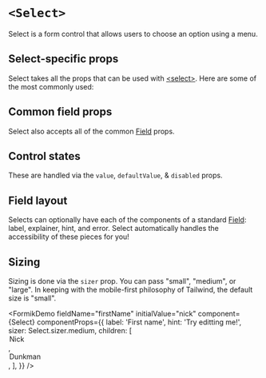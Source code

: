 


<Meta of={Stories} />

# `<Select>`

Select is a form control that allows users to choose an option using a menu.

## Select-specific props

Select takes all the props that can be used with
[&lt;select&gt;](https://react.dev/reference/react-dom/components/select). Here
are some of the most commonly used:

<ArgTypes of={Stories} sort="requiredFirst" />

## Common field props

Select also accepts all of the common [Field](/docs/forms-field--docs) props.

<ArgTypes of={FieldControl} sort="requiredFirst" />

## Control states

These are handled via the `value`, `defaultValue`, & `disabled` props.

<Canvas of={Stories.AllControlStates} sourceState="shown" />

## Field layout

Selects can optionally have each of the components of a standard
[Field](/docs/forms-field--docs): label, explainer, hint, and error. Select
automatically handles the accessibility of these pieces for you!

<Canvas of={Stories.Field} sourceState="shown" />

## Sizing

Sizing is done via the `sizer` prop. You can pass "small", "medium", or "large".
In keeping with the mobile-first philosophy of Tailwind, the default size is
"small".

<Canvas of={Stories.AllSizes} sourceState="shown" />

<FormikDemo
  fieldName="firstName"
  initialValue="nick"
  component={Select}
  componentProps={{
    label: 'First name',
    hint: 'Try editting me!',
    sizer: Select.sizer.medium,
    children: [
      <option value="nick" key="nick">
        Nick
      </option>,
      <option value="dunkman" key="dunkman">
        Dunkman
      </option>,
    ],
  }}
/>
